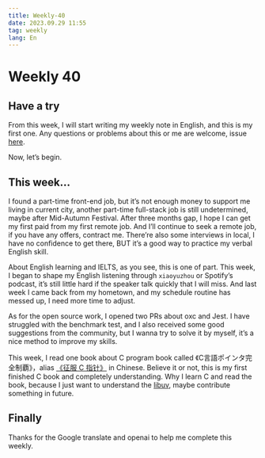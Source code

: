 ```yaml
---
title: Weekly-40
date: 2023.09.29 11:55
tag: weekly
lang: En
---
```


# Weekly 40

## Have a try

From this week, I will start writing my weekly note in English, and this is my first one. Any questions or problems about this or me are welcome, issue [here](https://github.com/eryue0220/eryue0220.github.io/issues). 

Now, let’s begin.

## This week…

I found a part-time front-end job, but it’s not enough money to support me living in current city, another part-time full-stack job is still undetermined, maybe after Mid-Autumn Festival. After three months gap, I hope I can get my first paid from my first remote job. And I’ll continue to seek a remote job, if you have any offers, contract me. There’re also some interviews in local, I have no confidence to get there, BUT it’s a good way to practice my verbal English skill.

About English learning and IELTS, as you see, this is one of part. This week, I began to shape my English listening through `xiaoyuzhou` or Spotify’s podcast, it’s still little hard if the speaker talk quickly that I will miss. And last week I came back from my hometown, and my schedule routine has messed up, I need more time to adjust.

As for the open source work, I opened two PRs about oxc and Jest. I have struggled with the benchmark test, and I also received some good suggestions from the community, but I wanna try to solve it by myself, it’s a nice method to improve my skills.

This week, I read one book about C program book called 《C言語ポインタ完全制覇》，alias [《征服 C 指针》](https://book.douban.com/subject/21317828/) in Chinese. Believe it or not, this is my first finished C book and completely understanding. Why I learn C and read the book, because I just want to understand the [libuv](https://libuv.org/), maybe contribute something in future.

## Finally

Thanks for the Google translate and openai to help me complete this weekly.
